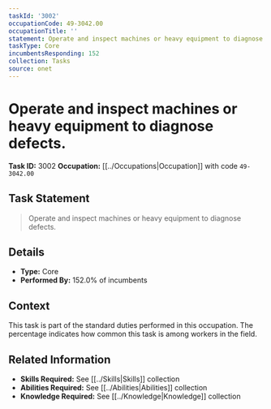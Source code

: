 ```yaml
---
taskId: '3002'
occupationCode: 49-3042.00
occupationTitle: ''
statement: Operate and inspect machines or heavy equipment to diagnose defects.
taskType: Core
incumbentsResponding: 152
collection: Tasks
source: onet
---
```

# Operate and inspect machines or heavy equipment to diagnose defects.

**Task ID:** 3002
**Occupation:** [[../Occupations|Occupation]] with code `49-3042.00`

## Task Statement

> Operate and inspect machines or heavy equipment to diagnose defects.

## Details

- **Type:** Core
- **Performed By:** 152.0% of incumbents

## Context

This task is part of the standard duties performed in this occupation. The percentage indicates how common this task is among workers in the field.

## Related Information

- **Skills Required:** See [[../Skills|Skills]] collection
- **Abilities Required:** See [[../Abilities|Abilities]] collection
- **Knowledge Required:** See [[../Knowledge|Knowledge]] collection
